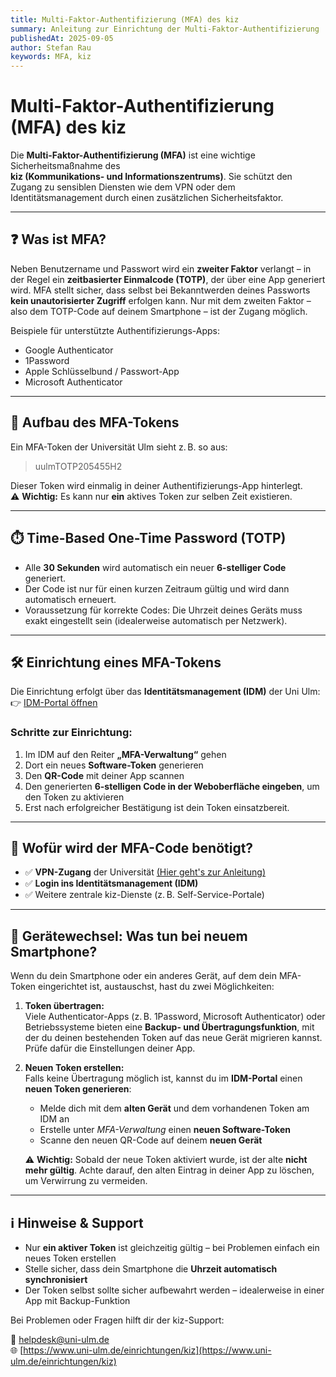 ```yaml
---
title: Multi-Faktor-Authentifizierung (MFA) des kiz
summary: Anleitung zur Einrichtung der Multi-Faktor-Authentifizierung
publishedAt: 2025-09-05
author: Stefan Rau
keywords: MFA, kiz
---
```

# Multi-Faktor-Authentifizierung (MFA) des kiz

Die **Multi-Faktor-Authentifizierung (MFA)** ist eine wichtige Sicherheitsmaßnahme des  
**kiz (Kommunikations- und Informationszentrums)**. Sie schützt den Zugang zu sensiblen Diensten wie dem VPN oder dem Identitätsmanagement durch einen zusätzlichen Sicherheitsfaktor.

---

## ❓ Was ist MFA?

Neben Benutzername und Passwort wird ein **zweiter Faktor** verlangt – in der Regel ein **zeitbasierter Einmalcode (TOTP)**, der über eine App generiert wird. MFA stellt sicher, dass selbst bei Bekanntwerden deines Passworts **kein unautorisierter Zugriff** erfolgen kann. Nur mit dem zweiten Faktor – also dem TOTP-Code auf deinem Smartphone – ist der Zugang möglich.

Beispiele für unterstützte Authentifizierungs-Apps:


- Google Authenticator  
- 1Password  
- Apple Schlüsselbund / Passwort-App  
- Microsoft Authenticator


---

## 🧩 Aufbau des MFA-Tokens

Ein MFA-Token der Universität Ulm sieht z. B. so aus:

> uulmTOTP205455H2

Dieser Token wird einmalig in deiner Authentifizierungs-App hinterlegt.  
⚠️ **Wichtig:** Es kann nur **ein** aktives Token zur selben Zeit existieren. 

---

## ⏱️ Time-Based One-Time Password (TOTP)

- Alle **30 Sekunden** wird automatisch ein neuer **6-stelliger Code** generiert.  
- Der Code ist nur für einen kurzen Zeitraum gültig und wird dann automatisch erneuert.  
- Voraussetzung für korrekte Codes: Die Uhrzeit deines Geräts muss exakt eingestellt sein (idealerweise automatisch per Netzwerk).

---

## 🛠️ Einrichtung eines MFA-Tokens

Die Einrichtung erfolgt über das **Identitätsmanagement (IDM)** der Uni Ulm:  
👉 [IDM-Portal öffnen](https://portal.uni-ulm.de/idmFrontend/)

### Schritte zur Einrichtung:

1. Im IDM auf den Reiter **„MFA-Verwaltung“** gehen  
2. Dort ein neues **Software-Token** generieren  
3. Den **QR-Code** mit deiner App scannen  
4. Den generierten **6-stelligen Code in der Weboberfläche eingeben**, um den Token zu aktivieren
5. Erst nach erfolgreicher Bestätigung ist dein Token einsatzbereit.

---

## 📍 Wofür wird der MFA-Code benötigt?

- ✅ **VPN-Zugang** der Universität [(Hier geht's zur Anleitung)](https://www.ulmiversitaet.de/guides/vpn)  
- ✅ **Login ins Identitätsmanagement (IDM)**  
- ✅ Weitere zentrale kiz-Dienste (z. B. Self-Service-Portale)

---
## 🔄 Gerätewechsel: Was tun bei neuem Smartphone?

Wenn du dein Smartphone oder ein anderes Gerät, auf dem dein MFA-Token eingerichtet ist, austauschst, hast du zwei Möglichkeiten:

1. **Token übertragen:**  
   Viele Authenticator-Apps (z. B. 1Password, Microsoft Authenticator) oder Betriebssysteme bieten eine **Backup- und Übertragungsfunktion**, mit der du deinen bestehenden Token auf das neue Gerät migrieren kannst. Prüfe dafür die Einstellungen deiner App.

2. **Neuen Token erstellen:**  
   Falls keine Übertragung möglich ist, kannst du im **IDM-Portal** einen **neuen Token generieren**:  
   - Melde dich mit dem **alten Gerät** und dem vorhandenen Token am IDM an  
   - Erstelle unter *MFA-Verwaltung* einen **neuen Software-Token**  
   - Scanne den neuen QR-Code auf deinem **neuen Gerät**

   ⚠️ **Wichtig:** Sobald der neue Token aktiviert wurde, ist der alte **nicht mehr gültig**. Achte darauf, den alten Eintrag in deiner App zu löschen, um Verwirrung zu vermeiden.
---   

## ℹ️ Hinweise & Support

- Nur **ein aktiver Token** ist gleichzeitig gültig – bei Problemen einfach ein neues Token erstellen  
- Stelle sicher, dass dein Smartphone die **Uhrzeit automatisch synchronisiert**  
- Der Token selbst sollte sicher aufbewahrt werden – idealerweise in einer App mit Backup-Funktion

Bei Problemen oder Fragen hilft dir der kiz-Support:

📧 [helpdesk@uni-ulm.de](mailto:helpdesk@uni-ulm.de)  
🌐 [https://www.uni-ulm.de/einrichtungen/kiz](https://www.uni-ulm.de/einrichtungen/kiz)
